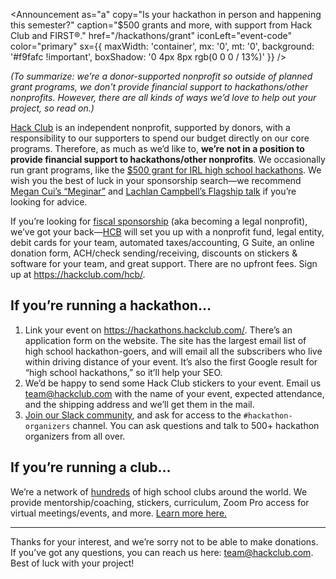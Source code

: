 
<Letterhead
title="Sponsorship"
desc="Looking to get hackathon/nonprofit sponsorship from Hack Club? Here’s the rundown."
img="https://workshop-cards.hackclub.com/Sponsorship.png?brand=HQ&fontSize=300px"
path="sponsorship.mdx">

<Announcement
  as="a"
  copy="Is your hackathon in person and happening this semester?"
  caption="$500 grants and more, with support from Hack Club and FIRST®."
  href="/hackathons/grant"
  iconLeft="event-code"
  color="primary"
  sx={{
    maxWidth: 'container',
    mx: '0',
    mt: '0',
    background: '#f9fafc !important',
    boxShadow: '0 4px 8px rgb(0 0 0 / 13%)'
  }}
/>

_(To summarize: we’re a donor-supported nonprofit so outside of planned grant programs, we don't provide financial support to hackathons/other nonprofits. However, there are all kinds of ways we’d love to help out your project, so read on.)_

[Hack Club](https://hackclub.com/) is an independent nonprofit, supported by donors, with a responsibility to our supporters to spend our budget directly on our core programs. Therefore, as much as we’d like to, **we’re not in a position to provide financial support to hackathons/other nonprofits**. We occasionally run grant programs, like the [$500 grant for IRL high school hackathons](https://hackclub.com/hackathons/grant). We wish you the best of luck in your sponsorship search—we recommend [Megan Cui’s “Meginar”](https://youtu.be/tOmXzA4reTY) and [Lachlan Campbell’s Flagship talk](https://notebook.lachlanjc.com/2020-01-19_how_to_start_your_first_hackathon/) if you’re looking for advice.

If you’re looking for [fiscal sponsorship](https://en.wikipedia.org/wiki/Fiscal_sponsorship) (aka becoming a legal nonprofit), we’ve got your back—[HCB](https://hackclub.com/hcb/) will set you up with a nonprofit fund, legal entity, debit cards for your team, automated taxes/accounting, G Suite, an online donation form, ACH/check sending/receiving, discounts on stickers & software for your team, and great support. There are no upfront fees. Sign up at <https://hackclub.com/hcb/>.

## If you’re running a hackathon…

1. Link your event on <https://hackathons.hackclub.com/>. There’s an application form on the website. The site has the largest email list of high school hackathon-goers, and will email all the subscribers who live within driving distance of your event. It’s also the first Google result for “high school hackathons,” so it’ll help your SEO.
2. We’d be happy to send some Hack Club stickers to your event. Email us <team@hackclub.com> with the name of your event, expected attendance, and the shipping address and we’ll get them in the mail.
3. [Join our Slack community](https://hackclub.com/slack/), and ask for access to the `#hackathon-organizers` channel. You can ask questions and talk to 500+ hackathon organizers from all over.

## If you’re running a club…

We’re a network of [hundreds](https://hackclub.com/map/) of high school clubs around the world. We provide mentorship/coaching, stickers, curriculum, Zoom Pro access for virtual meetings/events, and more. [Learn more here.](https://hackclub.com/clubs/)

---

Thanks for your interest, and we’re sorry not to be able to make donations. If you’ve got any questions, you can reach us here: <team@hackclub.com>. Best of luck with your project!

</Letterhead>
